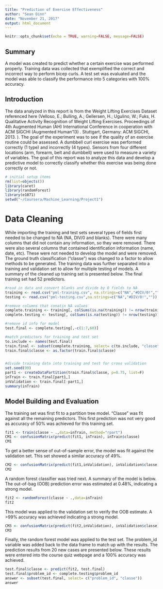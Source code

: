 ```yaml
---
title: "Prediction of Exercise Effectiveness"
author: "Sean Dinn"
date: "November 21, 2017"
output: html_document
---
```


```r
knitr::opts_chunk$set(echo = TRUE, warning=FALSE, message=FALSE)
```

## Summary

A model was created to predict whether a certain exercise was performed properly. Training data was collected that exemplified the correct and incorrect way to perform bicep curls. A test set was evaluated and  the model was able to classify the performance into 5 categories with 100% accuracy.

## Introduction
The data analyzed in this report is from the Weight Lifting Exercises Dataset referenced here (Velloso, E.; Bulling, A.; Gellersen, H.; Ugulino, W.; Fuks, H. Qualitative Activity Recognition of Weight Lifting Exercises. Proceedings of 4th Augmented Human (AH) International Conference in cooperation with ACM SIGCHI (Augmented Human'13) . Stuttgart, Germany: ACM SIGCHI, 2013. ). The goal of the experiment was to see if the quality of an exercise routine could be assessed. A dumbbell curl exercise was performed correctly (1 type) and incorrectly (4 types). Sensors from four different locations (arm, forearm, belt and dumbbell) were used to measure a variety of variables. The goal of this report was to analyze this data and develop a predictive model to correctly classify whether this exercise was being done correctly or not.

```r
# initial setup items
rm(list=objects())
library(caret)
library(randomForest)
library(e1071)
setwd("~/Coursera/Machine_Learning/Project1")

```
# Data Cleaning

While importing the training and test sets several types of fields first needed to be changed to NA (NA, DIV/0 and blanks). There were many columns that did not contain any information, so they were removed. There were also several columns that contained identification information (name, date, etc). These were not needed to develop the model and were removed. The ground truth classification ("classe") was changed to a factor to allow methods to be generated. The training data was further separated into a training and validation set to allow for multiple testing of models. A summary of the cleaned up training set is presented below. The final training set had 52 predictors.

```r
#read in data and convert blanks and divide by 0 fields to NA
training <- read.csv("pml-training.csv", na.strings=c("NA","#DIV/0!",""))
testing <- read.csv("pml-testing.csv",na.strings=c("NA","#DIV/0!",""))

#remove columns that conatin NA values
complete.training <- training[, colSums(is.na(training)) != nrow(training)]
complete.testing <- testing[, colSums(is.na(testing)) != nrow(testing)]

#remove id info for model
test.final <- complete.testing[,-c(1:7,60)] 

#match predictors for training and test set
to.include <- names(test.final)
train.final <- subset(complete.training, select= c(to.include, "classe"))
train.final$classe <- as.factor(train.final$classe)


#divide training data into training and test for cross validation
set.seed(99)
part1 <- createDataPartition(train.final$classe, p=0.75, list=F)
inTrain <- train.final[part1,]
inValidation <- train.final[-part1,]
summary(inTrain)

```

## Model Building and Evaluation
The training set was first fit to a partition tree model. "Classe" was fit against all the remaining predictors. This first prediction was not very good as accuracy of 50% was achieved for this training set.
```r
fit1 <- train(classe ~ .,data=inTrain, method="rpart")
CM1 <- confusionMatrix(predict(fit1, inTrain), inTrain$classe)
CM1

```
To get a better sense of out-of-sample error, the model was fit against the validation set. This set showed a similar accuracy of 49%.

```r

CM2 <- confusionMatrix(predict(fit1,inValidation), inValidation$classe)
CM2

```

A random forest classifier was tried next. A summary of the model is below. The out-of-bag (OOB) prediction error was estimated at 0.48%, indicating a strong model.

``` r

fit2 <- randomForest(classe ~ .,data=inTrain)
fit2

```

This model was applied to the validation set to verify the OOB estimate. A >99% accuracy was achieved indicating a strong model.

```r

CM3 <- confusionMatrix(predict(fit2,inValidation), inValidation$classe)
CM3

```

Finally, the random forest model was applied to the test set. The problem_id variable was added back to the data frame to match up with the results. The prediction results from 20 new cases are presented below. These results were entered into the course quiz
webpage and a 100% accuracy was achieved.

```r

test.final$classe <- predict(fit2, test.final)
test.final$problem_id <- complete.testing$problem_id
answer <- subset(test.final, select= c("problem_id", "classe"))
answer

```




